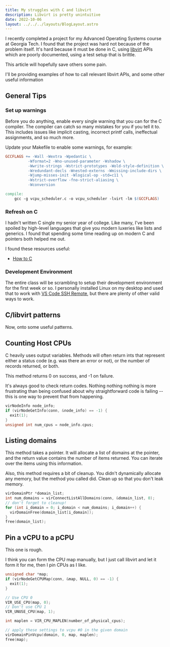 ```yaml
---
title: My struggles with C and libvirt
description: Libvirt is pretty unintuitive
date: 2022-10-06
layout: ../../../layouts/BlogLayout.astro
---
```


I recently completed a project for my Advanced Operating Systems course at Georgia Tech. I found that the project was hard not because of the problem itself. It's hard because it must be done in C, using [libvirt](https://libvirt.org/) APIs which are poorly documented, using a test setup that is brittle.

This article will hopefully save others some pain.

I'll be providing examples of how to call relevant libvirt APIs, and some other useful information

## General Tips

### Set up warnings

Before you do anything, enable every single warning that you can for the C compiler. The compiler can catch so many mistakes for you if you tell it to. This includes issues like implicit casting, incorrect printf calls, ineffectual assignments, and so much more.

Update your Makefile to enable some warnings, for example:

```makefile
GCCFLAGS += -Wall -Wextra -Wpedantic \
          -Wformat=2 -Wno-unused-parameter -Wshadow \
          -Wwrite-strings -Wstrict-prototypes -Wold-style-definition \
          -Wredundant-decls -Wnested-externs -Wmissing-include-dirs \
		  -Wjump-misses-init -Wlogical-op -std=c11 \
		  -Wstrict-overflow -fno-strict-aliasing \
		  -Wconversion

compile:
    gcc -g vcpu_scheduler.c -o vcpu_scheduler -lvirt -lm $(GCCFLAGS)
```

### Refresh on C

I hadn't written C single my senior year of college. Like many, I've been spoiled by high-level languages that give you modern luxeries like lists and generics. I found that spending some time reading up on modern C and pointers both helped me out.

I found these resources useful:

- [How to C](https://matt.sh/howto-c)

### Development Environment

The entire class will be scrambling to setup their development environment for the first week or so. I personally installed Linux on my desktop and used that to work with [VS Code SSH Remote](https://code.visualstudio.com/docs/remote/ssh), but there are plenty of other valid ways to work.

## C/libvirt patterns

Now, onto some useful patterns.

## Counting Host CPUs

C heavily uses output variables. Methods will often return ints that represent either a status code (e.g. was there an error or not), or the number of records returned, or both.

This method returns 0 on success, and -1 on failure.

It's always good to check return codes. Nothing nothing nothing is more frustrating than being confused about why straightforward code is failing -- this is one way to prevent that from happening.

```c
virNodeInfo node_info;
if (virNodeGetInfo(conn, &node_info) == -1) {
  exit(1);
}
unsigned int num_cpus = node_info.cpus;
```

## Listing domains

This method takes a pointer. It will allocate a list of domains at the pointer, and the return value contains the number of items returned. You can iterate over the items using this information.

Also, this method requires a bit of cleanup. You didn't dynamically allocate any memory, but the method you called did. Clean up so that you don't leak memory.

```c
virDomainPtr *domain_list;
int num_domains = virConnectListAllDomains(conn, &domain_list, 0);
// don't forget to cleanup!
for (int i_domain = 0; i_domain < num_domains; i_domain++) {
  virDomainFree(domain_list[i_domain]);
}
free(domain_list);
```

## Pin a vCPU to a pCPU

This one is rough.

I think you can form the CPU map manually, but I just call libvirt and let it form it for me, then I pin CPUs as I like.

```c
unsigned char *map;
if (virNodeGetCPUMap(conn, &map, NULL, 0) == -1) {
  exit(1);
}

// Use CPU 0
VIR_USE_CPU(map, 0);
// Don't use CPU 1
VIR_UNUSE_CPU(map, 1);

int maplen = VIR_CPU_MAPLEN(number_of_physical_cpus);

// apply these settings to vcpu #0 in the given domain
virDomainPinVcpu(domain, 0, map, maplen);
free(map);
```
